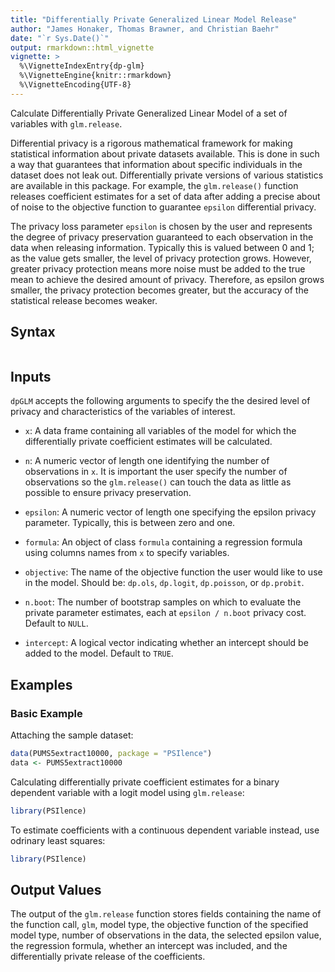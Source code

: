 ```yaml
---
title: "Differentially Private Generalized Linear Model Release"
author: "James Honaker, Thomas Brawner, and Christian Baehr"
date: "`r Sys.Date()`"
output: rmarkdown::html_vignette
vignette: >
  %\VignetteIndexEntry{dp-glm}
  %\VignetteEngine{knitr::rmarkdown}
  %\VignetteEncoding{UTF-8}
---
```


Calculate Differentially Private Generalized Linear Model of a set of variables with `glm.release`.

Differential privacy is a rigorous mathematical framework for making statistical information about private datasets available. This is done in such a way that guarantees that information about specific individuals in the dataset does not leak out. Differentially private versions of various statistics are available in this package.  For example, the `glm.release()` function releases coefficient estimates for a set of data after adding a precise about of noise to the objective function to guarantee `epsilon` differential privacy. 

The privacy loss parameter `epsilon` is chosen by the user and represents the degree of privacy preservation guaranteed to each observation in the data when releasing information. Typically this is valued between 0 and 1; as the value gets smaller, the level of privacy protection grows. However, greater privacy protection means more noise must be added to the true mean to achieve the desired amount of privacy. Therefore, as epsilon grows smaller, the privacy protection becomes greater, but the accuracy of the statistical release becomes weaker.

Syntax
------

```r
```

Inputs
------

`dpGLM` accepts the following arguments to specify the the desired 
level of privacy and characteristics of the variables of interest.

-  `x`: A data frame containing all variables of the model for which the differentially private           coefficient estimates will be calculated.
   
-  `n`: A numeric vector of length one identifying the number of observations
   in `x`. It is important the user specify the number of observations so
   the `glm.release()` can touch the data as little as possible to ensure
   privacy preservation.
   
-  `epsilon`: A numeric vector of length one specifying the epsilon privacy 
   parameter. Typically, this is between zero and one.
   
-  `formula`: An object of class `formula` containing a regression formula using columns names from       `x` to specify variables.
   
-  `objective`: The name of the objective function the user would like to use in the model. Should be:    `dp.ols`, `dp.logit`, `dp.poisson`, or `dp.probit`.

-  `n.boot`: The number of bootstrap samples on which to evaluate the private parameter estimates, each    at `epsilon / n.boot` privacy cost. Default to `NULL`.

-  `intercept`: A logical vector indicating whether an intercept should be added to the model. Default    to `TRUE`.

Examples
------

### Basic Example

Attaching the sample dataset:

```r
data(PUMS5extract10000, package = "PSIlence")
data <- PUMS5extract10000
```

Calculating differentially private coefficient estimates for a binary dependent variable with a logit model using `glm.release`:

```r
library(PSIlence)
```

To estimate coefficients with a continuous dependent variable instead, use odrinary least squares:

```r
library(PSIlence)
```

Output Values
------

The output of the `glm.release` function stores fields containing the name of the function call, `glm`,  model type, the objective function of the specified model type, number of observations in the data, the selected epsilon value, the regression formula, whether an intercept was included, and the differentially private release of the coefficients. 
